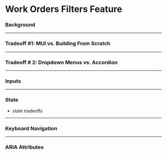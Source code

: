 

<Meta title="Work Orders Filters/Intro" />

# Work Orders Filters Feature

### Background

---

### Tradeoff #1: MUI vs. Building From Scratch

---

### Tradeoff # 2: Dropdown Menus vs. Accordion

----

### Inputs

----

### State
- state tradeoffs

----

### Keyboard Navigation

----

### ARIA Attributes
